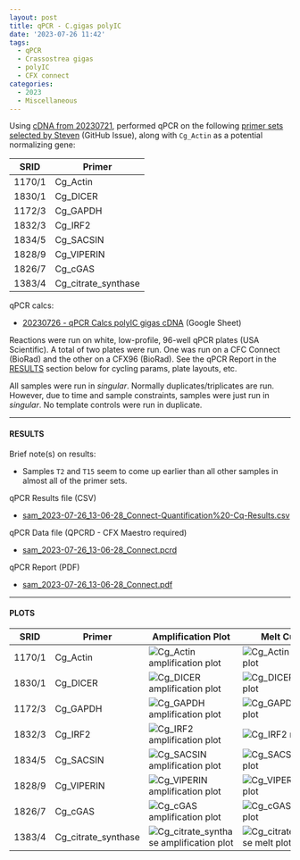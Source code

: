 ```yaml
---
layout: post
title: qPCR - C.gigas polyIC
date: '2023-07-26 11:42'
tags: 
  - qPCR
  - Crassostrea gigas
  - polyIC
  - CFX connect
categories: 
  - 2023
  - Miscellaneous
---
```

Using [cDNA from 20230721](https://robertslab.github.io/sams-notebook/2023/07/21/Reverse-Transcription-C.gigas-PolyIC-RNA.html), performed qPCR on the following [primer sets selected by Steven](https://github.com/RobertsLab/resources/issues/1686) (GitHub Issue), along with `Cg_Actin` as a potential normalizing gene:

| SRID   | Primer              |
|--------|---------------------|
| 1170/1 | Cg_Actin            |
| 1830/1 | Cg_DICER            |
| 1172/3 | Cg_GAPDH            |
| 1832/3 | Cg_IRF2             |
| 1834/5 | Cg_SACSIN           |
| 1828/9 | Cg_VIPERIN          |
| 1826/7 | Cg_cGAS             |
| 1383/4 | Cg_citrate_synthase |

qPCR calcs:

- [20230726 - qPCR Calcs polyIC gigas cDNA](https://docs.google.com/spreadsheets/d/1yZYj3LSSEYbcXVd6PXT39CG9bsIX73LfnfqcaotHdH8/edit?usp=sharing) (Google Sheet)


Reactions were run on white, low-profile, 96-well qPCR plates (USA Scientific). A total of two plates were run. One was run on a CFC Connect (BioRad) and the other on a CFX96 (BioRad). See the qPCR Report in the [RESULTS](#results) section below for cycling params, plate layouts, etc.

All samples were run in _singular_. Normally duplicates/triplicates are run. However, due to time and sample constraints, samples were just run in _singular_. No template controls were run in duplicate.

---

#### RESULTS

Brief note(s) on results:

- Samples `T2` and `T15` seem to come up earlier than all other samples in almost all of the primer sets.


qPCR Results file (CSV)

- [sam_2023-07-26_13-06-28_Connect-Quantification%20-Cq-Results.csv](https://owl.fish.washington.edu/Athaliana/qPCR_data/sam_2023-07-26_13-06-28_Connect-Quantification%20-Cq-Results.csv)

qPCR Data file (QPCRD - CFX Maestro required)

- [sam_2023-07-26_13-06-28_Connect.pcrd](https://owl.fish.washington.edu/scaphapoda/qPCR_data/cfx_connect_data/sam_2023-07-26_13-06-28_Connect.pcrd)

qPCR Report (PDF)

- [sam_2023-07-26_13-06-28_Connect.pdf](https://owl.fish.washington.edu/Athaliana/qPCR_data/qPCR_reports/sam_2023-07-26_13-06-28_Connect.pdf)


---

#### PLOTS

| SRID   | Primer              | Amplification Plot                                                                                                                                               | Melt Curve                                                                                                                                               |
|--------|---------------------|------------------------------------------------------------------------------------------------------------------------------------------------------------------|----------------------------------------------------------------------------------------------------------------------------------------------------------|
| 1170/1 | Cg_Actin            | ![Cg_Actin amplification plot](https://owl.fish.washington.edu/Athaliana/qPCR_data/sam_2023-07-26_13-06-28_Connect-Cg_Actin-amp-plots.png)                       | ![Cg_Actin melt plot](https://owl.fish.washington.edu/Athaliana/qPCR_data/sam_2023-07-26_13-06-28_Connect-Cg_Actin-melt-plots.png)                       |
| 1830/1 | Cg_DICER            | ![Cg_DICER amplification plot](https://owl.fish.washington.edu/Athaliana/qPCR_data/sam_2023-07-26_13-06-28_Connect-Cg_DICER-amp-plots.png)                       | ![Cg_DICER melt plot](https://owl.fish.washington.edu/Athaliana/qPCR_data/sam_2023-07-26_13-06-28_Connect-Cg_DICER-melt-plots.png)                       |
| 1172/3 | Cg_GAPDH            | ![Cg_GAPDH amplification plot](https://owl.fish.washington.edu/Athaliana/qPCR_data/sam_2023-07-26_13-06-28_Connect-Cg_GAPDH-amp-plots.png)                       | ![Cg_GAPDH melt plot](https://owl.fish.washington.edu/Athaliana/qPCR_data/sam_2023-07-26_13-06-28_Connect-Cg_GAPDH-melt-plots.png)                       |
| 1832/3 | Cg_IRF2             | ![Cg_IRF2 amplification plot](https://owl.fish.washington.edu/Athaliana/qPCR_data/sam_2023-07-26_13-06-28_Connect-Cg_IRF2-amp-plots.png)                         | ![Cg_IRF2 melt plot](https://owl.fish.washington.edu/Athaliana/qPCR_data/sam_2023-07-26_13-06-28_Connect-Cg_IRF2-melt-plots.png)                         |
| 1834/5 | Cg_SACSIN           | ![Cg_SACSIN amplification plot](https://owl.fish.washington.edu/Athaliana/qPCR_data/sam_2023-07-26_13-06-28_Connect-Cg_SACSIN-amp-plots.png)                     | ![Cg_SACSIN melt plot](https://owl.fish.washington.edu/Athaliana/qPCR_data/sam_2023-07-26_13-06-28_Connect-Cg_SACSIN-melt-plots.png)                     |
| 1828/9 | Cg_VIPERIN          | ![Cg_VIPERIN amplification plot](https://owl.fish.washington.edu/Athaliana/qPCR_data/sam_2023-07-26_13-06-28_Connect-Cg_VIPERIN-amp-plots.png)                   | ![Cg_VIPERIN melt plot](https://owl.fish.washington.edu/Athaliana/qPCR_data/sam_2023-07-26_13-06-28_Connect-Cg_VIPERIN-melt-plots.png)                   |
| 1826/7 | Cg_cGAS             | ![Cg_cGAS amplification plot](https://owl.fish.washington.edu/Athaliana/qPCR_data/sam_2023-07-26_13-06-28_Connect-Cg_cGAS-amp-plots.png)                         | ![Cg_cGAS melt plot](https://owl.fish.washington.edu/Athaliana/qPCR_data/sam_2023-07-26_13-06-28_Connect-Cg_cGAS-melt-plots.png)                         |
| 1383/4 | Cg_citrate_synthase | ![Cg_citrate_synthase amplification plot](https://owl.fish.washington.edu/Athaliana/qPCR_data/sam_2023-07-26_13-06-28_Connect-Cg_citrate_synthase-amp-plots.png) | ![Cg_citrate_synthase melt plot](https://owl.fish.washington.edu/Athaliana/qPCR_data/sam_2023-07-26_13-06-28_Connect-Cg_citrate_synthase-melt-plots.png) |